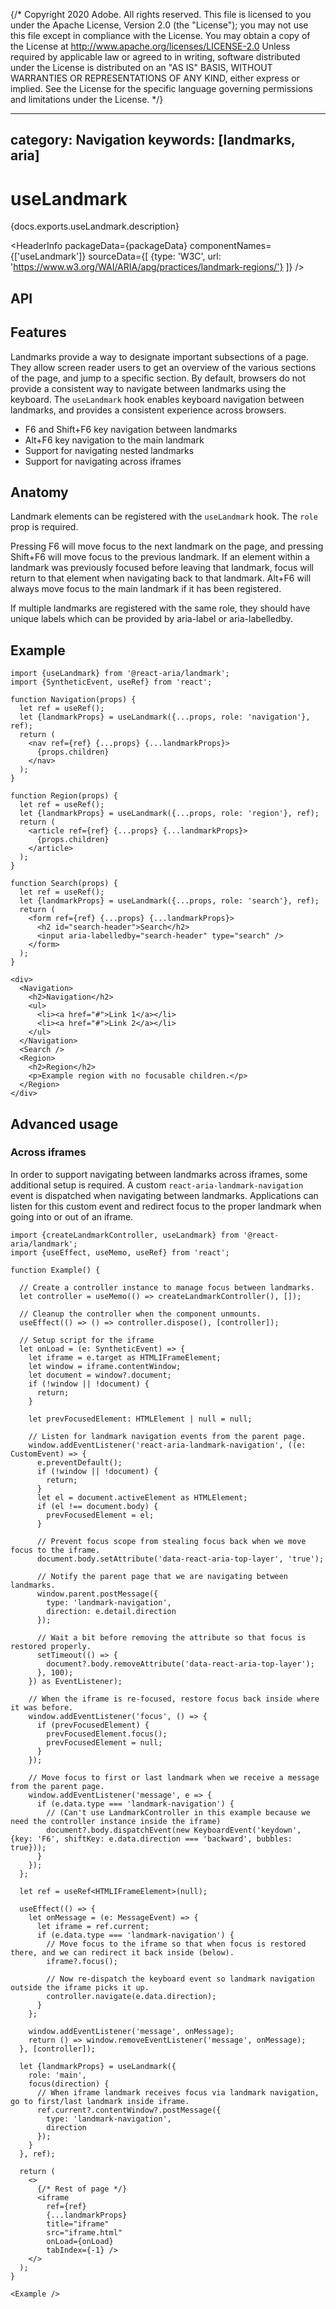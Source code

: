 {/* Copyright 2020 Adobe. All rights reserved.
This file is licensed to you under the Apache License, Version 2.0 (the "License");
you may not use this file except in compliance with the License. You may obtain a copy
of the License at http://www.apache.org/licenses/LICENSE-2.0
Unless required by applicable law or agreed to in writing, software distributed under
the License is distributed on an "AS IS" BASIS, WITHOUT WARRANTIES OR REPRESENTATIONS
OF ANY KIND, either express or implied. See the License for the specific language
governing permissions and limitations under the License. */}



---
category: Navigation
keywords: [landmarks, aria]
---

# useLandmark

<PageDescription>{docs.exports.useLandmark.description}</PageDescription>

<HeaderInfo
  packageData={packageData}
  componentNames={['useLandmark']}
  sourceData={[
    {type: 'W3C', url: 'https://www.w3.org/WAI/ARIA/apg/practices/landmark-regions/'}
  ]} />

## API

<FunctionAPI function={docs.exports.useLandmark} links={docs.links} />

## Features

Landmarks provide a way to designate important subsections of a page. They allow screen reader users to get an overview of the various sections of the page, and jump to a specific section.
By default, browsers do not provide a consistent way to navigate between landmarks using the keyboard.
The `useLandmark` hook enables keyboard navigation between landmarks, and provides a consistent experience across browsers.

* <Keyboard>F6</Keyboard> and <Keyboard>Shift+F6</Keyboard> key navigation between landmarks
* <Keyboard>Alt+F6</Keyboard> key navigation to the main landmark
* Support for navigating nested landmarks
* Support for navigating across iframes

## Anatomy

Landmark elements can be registered with the `useLandmark` hook. The `role` prop is required.

Pressing <Keyboard>F6</Keyboard> will move focus to the next landmark on the page, and pressing <Keyboard>Shift+F6</Keyboard> will move focus to the previous landmark.
If an element within a landmark was previously focused before leaving that landmark, focus will return to that element when navigating back to that landmark.
<Keyboard>Alt+F6</Keyboard> will always move focus to the main landmark if it has been registered.

If multiple landmarks are registered with the same role, they should have unique labels which can be provided by aria-label or aria-labelledby.

## Example

```tsx example export=true
import {useLandmark} from '@react-aria/landmark';
import {SyntheticEvent, useRef} from 'react';

function Navigation(props) {
  let ref = useRef();
  let {landmarkProps} = useLandmark({...props, role: 'navigation'}, ref);
  return (
    <nav ref={ref} {...props} {...landmarkProps}>
      {props.children}
    </nav>
  );
}

function Region(props) {
  let ref = useRef();
  let {landmarkProps} = useLandmark({...props, role: 'region'}, ref);
  return (
    <article ref={ref} {...props} {...landmarkProps}>
      {props.children}
    </article>
  );
}

function Search(props) {
  let ref = useRef();
  let {landmarkProps} = useLandmark({...props, role: 'search'}, ref);
  return (
    <form ref={ref} {...props} {...landmarkProps}>
      <h2 id="search-header">Search</h2>
      <input aria-labelledby="search-header" type="search" />
    </form>
  );
}

<div>
  <Navigation>
    <h2>Navigation</h2>
    <ul>
      <li><a href="#">Link 1</a></li>
      <li><a href="#">Link 2</a></li>
    </ul>
  </Navigation>
  <Search />
  <Region>
    <h2>Region</h2>
    <p>Example region with no focusable children.</p>
  </Region>
</div>
```

## Advanced usage

### Across iframes

In order to support navigating between landmarks across iframes, some additional setup is required.
A custom `react-aria-landmark-navigation` event is dispatched when navigating between landmarks.
Applications can listen for this custom event and redirect focus to the proper landmark when going into or out of an iframe.

```tsx example export=true render=false
import {createLandmarkController, useLandmark} from '@react-aria/landmark';
import {useEffect, useMemo, useRef} from 'react';

function Example() {

  // Create a controller instance to manage focus between landmarks.
  let controller = useMemo(() => createLandmarkController(), []);

  // Cleanup the controller when the component unmounts.
  useEffect(() => () => controller.dispose(), [controller]);

  // Setup script for the iframe
  let onLoad = (e: SyntheticEvent) => {
    let iframe = e.target as HTMLIFrameElement;
    let window = iframe.contentWindow;
    let document = window?.document;
    if (!window || !document) {
      return;
    }

    let prevFocusedElement: HTMLElement | null = null;

    // Listen for landmark navigation events from the parent page.
    window.addEventListener('react-aria-landmark-navigation', ((e: CustomEvent) => {
      e.preventDefault();
      if (!window || !document) {
        return;
      }
      let el = document.activeElement as HTMLElement;
      if (el !== document.body) {
        prevFocusedElement = el;
      }

      // Prevent focus scope from stealing focus back when we move focus to the iframe.
      document.body.setAttribute('data-react-aria-top-layer', 'true');

      // Notify the parent page that we are navigating between landmarks.
      window.parent.postMessage({
        type: 'landmark-navigation',
        direction: e.detail.direction
      });

      // Wait a bit before removing the attribute so that focus is restored properly.
      setTimeout(() => {
        document?.body.removeAttribute('data-react-aria-top-layer');
      }, 100);
    }) as EventListener);

    // When the iframe is re-focused, restore focus back inside where it was before.
    window.addEventListener('focus', () => {
      if (prevFocusedElement) {
        prevFocusedElement.focus();
        prevFocusedElement = null;
      }
    });

    // Move focus to first or last landmark when we receive a message from the parent page.
    window.addEventListener('message', e => {
      if (e.data.type === 'landmark-navigation') {
        // (Can't use LandmarkController in this example because we need the controller instance inside the iframe)
        document?.body.dispatchEvent(new KeyboardEvent('keydown', {key: 'F6', shiftKey: e.data.direction === 'backward', bubbles: true}));
      }
    });
  };

  let ref = useRef<HTMLIFrameElement>(null);
  
  useEffect(() => {
    let onMessage = (e: MessageEvent) => {
      let iframe = ref.current;
      if (e.data.type === 'landmark-navigation') {
        // Move focus to the iframe so that when focus is restored there, and we can redirect it back inside (below).
        iframe?.focus();

        // Now re-dispatch the keyboard event so landmark navigation outside the iframe picks it up.
        controller.navigate(e.data.direction);
      }
    };

    window.addEventListener('message', onMessage);
    return () => window.removeEventListener('message', onMessage);
  }, [controller]);

  let {landmarkProps} = useLandmark({
    role: 'main',
    focus(direction) {
      // When iframe landmark receives focus via landmark navigation, go to first/last landmark inside iframe.
      ref.current?.contentWindow?.postMessage({
        type: 'landmark-navigation',
        direction
      });
    }
  }, ref);

  return (
    <>
      {/* Rest of page */}
      <iframe
        ref={ref}
        {...landmarkProps}
        title="iframe"
        src="iframe.html"
        onLoad={onLoad}
        tabIndex={-1} />
    </>
  );
}

<Example />
```